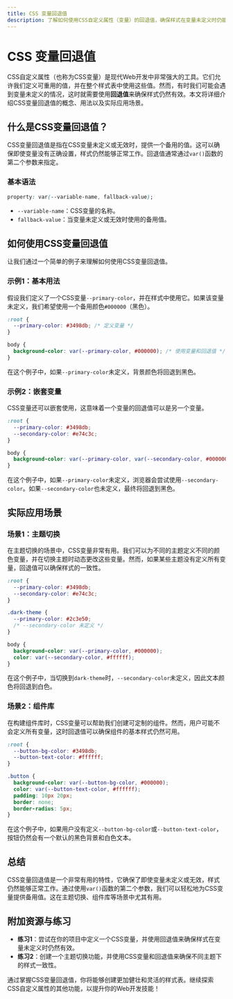 ```yaml
---
title: CSS 变量回退值
description: 了解如何使用CSS自定义属性（变量）的回退值，确保样式在变量未定义时仍能正常工作。
---
```


# CSS 变量回退值

CSS自定义属性（也称为CSS变量）是现代Web开发中非常强大的工具。它们允许我们定义可重用的值，并在整个样式表中使用这些值。然而，有时我们可能会遇到变量未定义的情况，这时就需要使用**回退值**来确保样式仍然有效。本文将详细介绍CSS变量回退值的概念、用法以及实际应用场景。

## 什么是CSS变量回退值？

CSS变量回退值是指在CSS变量未定义或无效时，提供一个备用的值。这可以确保即使变量没有正确设置，样式仍然能够正常工作。回退值通常通过`var()`函数的第二个参数来指定。

### 基本语法

```css
property: var(--variable-name, fallback-value);
```

- `--variable-name`：CSS变量的名称。
- `fallback-value`：当变量未定义或无效时使用的备用值。

## 如何使用CSS变量回退值

让我们通过一个简单的例子来理解如何使用CSS变量回退值。

### 示例1：基本用法

假设我们定义了一个CSS变量`--primary-color`，并在样式中使用它。如果该变量未定义，我们希望使用一个备用颜色`#000000`（黑色）。

```css
:root {
  --primary-color: #3498db; /* 定义变量 */
}

body {
  background-color: var(--primary-color, #000000); /* 使用变量和回退值 */
}
```

在这个例子中，如果`--primary-color`未定义，背景颜色将回退到黑色。

### 示例2：嵌套变量

CSS变量还可以嵌套使用，这意味着一个变量的回退值可以是另一个变量。

```css
:root {
  --primary-color: #3498db;
  --secondary-color: #e74c3c;
}

body {
  background-color: var(--primary-color, var(--secondary-color, #000000));
}
```

在这个例子中，如果`--primary-color`未定义，浏览器会尝试使用`--secondary-color`。如果`--secondary-color`也未定义，最终将回退到黑色。

## 实际应用场景

### 场景1：主题切换

在主题切换的场景中，CSS变量非常有用。我们可以为不同的主题定义不同的颜色变量，并在切换主题时动态更改这些变量。然而，如果某些主题没有定义所有变量，回退值可以确保样式的一致性。

```css
:root {
  --primary-color: #3498db;
  --secondary-color: #e74c3c;
}

.dark-theme {
  --primary-color: #2c3e50;
  /* --secondary-color 未定义 */
}

body {
  background-color: var(--primary-color, #000000);
  color: var(--secondary-color, #ffffff);
}
```

在这个例子中，当切换到`dark-theme`时，`--secondary-color`未定义，因此文本颜色将回退到白色。

### 场景2：组件库

在构建组件库时，CSS变量可以帮助我们创建可定制的组件。然而，用户可能不会定义所有变量，这时回退值可以确保组件的基本样式仍然可用。

```css
:root {
  --button-bg-color: #3498db;
  --button-text-color: #ffffff;
}

.button {
  background-color: var(--button-bg-color, #000000);
  color: var(--button-text-color, #ffffff);
  padding: 10px 20px;
  border: none;
  border-radius: 5px;
}
```

在这个例子中，如果用户没有定义`--button-bg-color`或`--button-text-color`，按钮仍然会有一个默认的黑色背景和白色文本。

## 总结

CSS变量回退值是一个非常有用的特性，它确保了即使变量未定义或无效，样式仍然能够正常工作。通过使用`var()`函数的第二个参数，我们可以轻松地为CSS变量提供备用值。这在主题切换、组件库等场景中尤其有用。

## 附加资源与练习

- **练习1**：尝试在你的项目中定义一个CSS变量，并使用回退值来确保样式在变量未定义时仍然有效。
- **练习2**：创建一个主题切换功能，并使用CSS变量和回退值来确保不同主题下的样式一致性。

通过掌握CSS变量回退值，你将能够创建更加健壮和灵活的样式表。继续探索CSS自定义属性的其他功能，以提升你的Web开发技能！
